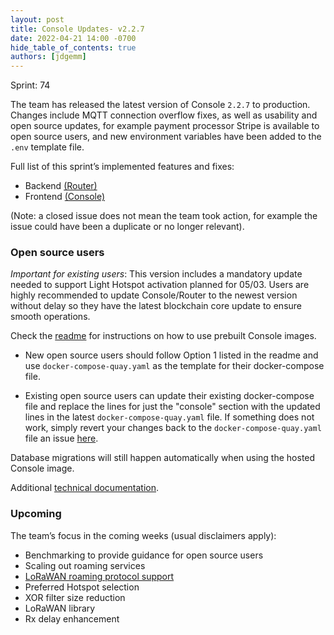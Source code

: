 ```yaml
---
layout: post
title: Console Updates- v2.2.7
date: 2022-04-21 14:00 -0700
hide_table_of_contents: true
authors: [jdgemm]
---
```


Sprint: 74

The team has released the latest version of Console `2.2.7` to production. Changes include MQTT
connection overflow fixes, as well as usability and open source updates, for example payment
processor Stripe is available to open source users, and new environment variables have been added to
the `.env` template file.

<!--truncate-->

Full list of this sprint’s implemented features and fixes:

- Backend [(Router)](https://github.com/helium/router/milestone/12?closed=1)
- Frontend [(Console)](https://github.com/helium/console/milestone/12?closed=1)

(Note: a closed issue does not mean the team took action, for example the issue could have been a
duplicate or no longer relevant).

### Open source users

_Important for existing users_: This version includes a mandatory update needed to support Light
Hotspot activation planned for 05/03. Users are highly recommended to update Console/Router to the
newest version without delay so they have the latest blockchain core update to ensure smooth
operations.

Check the [readme](https://github.com/helium/console) for instructions on how to use prebuilt
Console images.

- New open source users should follow Option 1 listed in the readme and use
  `docker-compose-quay.yaml` as the template for their docker-compose file.

- Existing open source users can update their existing docker-compose file and replace the lines for
  just the "console" section with the updated lines in the latest `docker-compose-quay.yaml` file.
  If something does not work, simply revert your changes back to the `docker-compose-quay.yaml` file
  an issue [here](https://github.com/helium/console/issues).

Database migrations will still happen automatically when using the hosted Console image.

Additional
[technical documentation](https://docs.helium.com/use-the-network/run-a-network-server/run-console/#console-setup).

### Upcoming

The team’s focus in the coming weeks (usual disclaimers apply):

- Benchmarking to provide guidance for open source users
- Scaling out roaming services
- [LoRaWAN roaming protocol support](https://lora-alliance.org/wp-content/uploads/2022/01/TR010-1.0.0-LoRaWAN-Roaming-Hub.pdf)
- Preferred Hotspot selection
- XOR filter size reduction
- LoRaWAN library
- Rx delay enhancement
